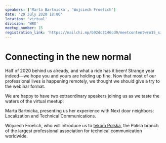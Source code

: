 ```yaml
---
speakers: ['Marta Bartnicka', 'Wojciech Froelich']
date: '29 July 2020 18:00'
location: 'virtual'
division: 'WRO'
meetup_number: 15
registration_link: 'https://mailchi.mp/b92dc2146cd9/meetcontentwro15_signup'
---
```


# Connecting in the new normal

Half of 2020 behind us already, and what a ride has it been! Strange year
indeed—we hope you and yours are holding up fine. Now that most of our
professional lives is happening remotely, we thought we should give a try to the
webinar format.

We are happy to have two extraordinary speakers joining us as we taste the
waters of the virtual meetup:

Marta Bartnicka, presenting us her experience with Next door neighbors:
Localization and Technical Communications.

Wojciech Froelich, who will introduce us to
[tekom Polska](https://www.technical-communication.org/tekom/about-us/country-organizations/poland/home),
the Polish branch of the largest professional association for technical
communication worldwide.
